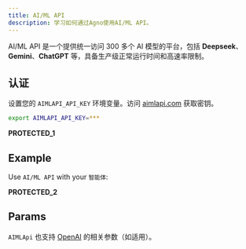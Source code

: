 ```yaml
---
title: AI/ML API
description: 学习如何通过Agno使用AI/ML API。
---
```

AI/ML API 是一个提供统一访问 300 多个 AI 模型的平台，包括 **Deepseek**、**Gemini**、**ChatGPT** 等，具备生产级正常运行时间和高速率限制。

## 认证

设置您的 `AIMLAPI_API_KEY` 环境变量。访问 [aimlapi.com](https://aimlapi.com/?utm_source=agno&utm_medium=github&utm_campaign=integration) 获取密钥。

<CodeGroup>

```bash Mac
export AIMLAPI_API_KEY=***
````

__PROTECTED_1__

</CodeGroup>

## Example

Use `AI/ML API` with your `智能体`:

<CodeGroup>

__PROTECTED_2__

</CodeGroup>

## Params

<Snippet file="model-aimlapi-params.mdx" />

`AIMLApi` 也支持 [OpenAI](/reference/models/openai) 的相关参数（如适用）。